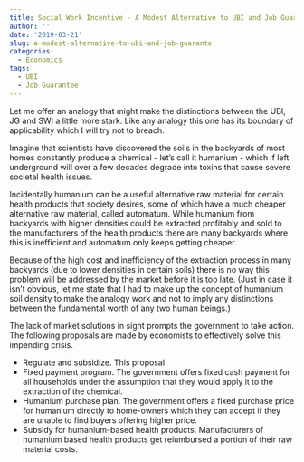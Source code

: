 ```yaml
---
title: Social Work Incentive - A Modest Alternative to UBI and Job Guarante
author: ''
date: '2019-03-21'
slug: a-modest-alternative-to-ubi-and-job-guarante
categories:
  - Economics
tags:
  - UBI
  - Job Guarantee
---
```


Let me offer an analogy that might make the distinctions between the UBI, JG and SWI a little more stark. Like any analogy this one has its boundary of applicability which I will try not to breach. 

Imagine that scientists have discovered the soils in the backyards of most homes constantly produce a chemical - let's call it humanium - which if left underground will over a few decades degrade into toxins that cause severe societal health issues. 

Incidentally humanium can be a useful alternative raw material for certain health products that society desires, some of which have a much cheaper alternative raw material, called automatum. While humanium from backyards with higher densities could be extracted profitably and sold to the manufacturers of the health products there are many backyards where this is inefficient and automatum only keeps getting cheaper. 

Because of the high cost and inefficiency of the extraction process in many backyards (due to lower densities in certain soils) there is no way this problem will be addressed by the market before it is too late. (Just in case it isn't obvious, let me state that I had to make up the concept of humanium soil density to make the analogy work and not to imply any distinctions between the fundamental worth of any two human beings.)

The lack of market solutions in sight prompts the government to take action. The following proposals are made by economists to effectively solve this impending crisis.

* Regulate and subsidize. This proposal 
* Fixed payment program. The government offers fixed cash payment for all households under the assumption that they would apply it to the extraction of the chemical.
* Humanium purchase plan. The government offers a fixed purchase price for humanium directly to home-owners which they can accept if they are unable to find buyers offering  higher price.
* Subsidy for humanium-based health products. Manufacturers of humanium based health products get reiumbursed a portion of their raw material costs. 
